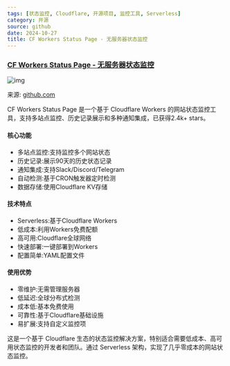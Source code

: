 ```yaml
---
tags: [状态监控, Cloudflare, 开源项目, 监控工具, Serverless]
category: 开源
source: github
date: 2024-10-27
title: CF Workers Status Page - 无服务器状态监控
---
```


### [CF Workers Status Page - 无服务器状态监控](https://github.com/eidam/cf-workers-status-page)

![img](https://img.mengpeng.tech/i/2024/12/06/675298b998fc5.webp)

来源: [github.com](https://github.com/eidam/cf-workers-status-page)

CF Workers Status Page 是一个基于 Cloudflare Workers 的网站状态监控工具，支持多站点监控、历史记录展示和多种通知集成，已获得2.4k+ stars。

#### 核心功能
- 多站点监控:支持监控多个网站状态
- 历史记录:展示90天的历史状态记录
- 通知集成:支持Slack/Discord/Telegram
- 自动检测:基于CRON触发器定时检测
- 数据存储:使用Cloudflare KV存储

#### 技术特点
- Serverless:基于Cloudflare Workers
- 低成本:利用Workers免费配额
- 高可用:Cloudflare全球网络
- 快速部署:一键部署到Workers
- 配置简单:YAML配置文件

#### 使用优势
- 零维护:无需管理服务器
- 低延迟:全球分布式检测
- 成本低:基本免费使用
- 可靠性:基于Cloudflare基础设施
- 易扩展:支持自定义监控项

这是一个基于 Cloudflare 生态的状态监控解决方案，特别适合需要低成本、高可用状态监控的开发者和团队。通过 Serverless 架构，实现了几乎零成本的网站状态监控。 